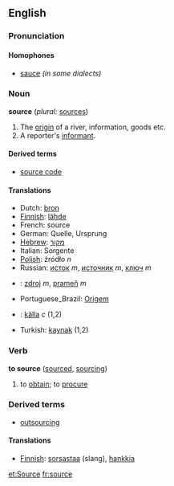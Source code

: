 ==English==

===Pronunciation===
{{substub}}

====Homophones====
*[[sauce]] ''(in some dialects)''

===Noun===
'''source'''   (''plural:'' [[sources]])
#The [[origin]] of a river, information, goods etc.
#A reporter's [[informant]].

====Derived terms====
* [[source code]]

====Translations====
*Dutch: [[bron]]
*[[Finnish]]: [[lähde]]
*French: source
*German: Quelle, Ursprung
*[[Hebrew]]: [[מקור]]
*Italian: Sorgente
*[[Polish]]: źródło ''n''
*Russian: [[исток]] ''m'', [[источник]] ''m'', [[ключ]] ''m''
*{{sk}}: [[zdroj#Slovak|zdroj]] ''m'', [[prameň]] ''m''
*Portuguese_Brazil: [[Origem]]
*{{sv}}: [[källa]] ''c'' (1,2)
*Turkish: [[kaynak]] (1,2)

===Verb===
'''to source'''  ([[sourced]], [[sourcing]])
#to [[obtain]]; to [[procure]]

===Derived terms===
*[[outsourcing]]

====Translations====
*[[Finnish]]: [[sorsastaa]] (slang), [[hankkia]]

[[et:Source]]
[[fr:source]]